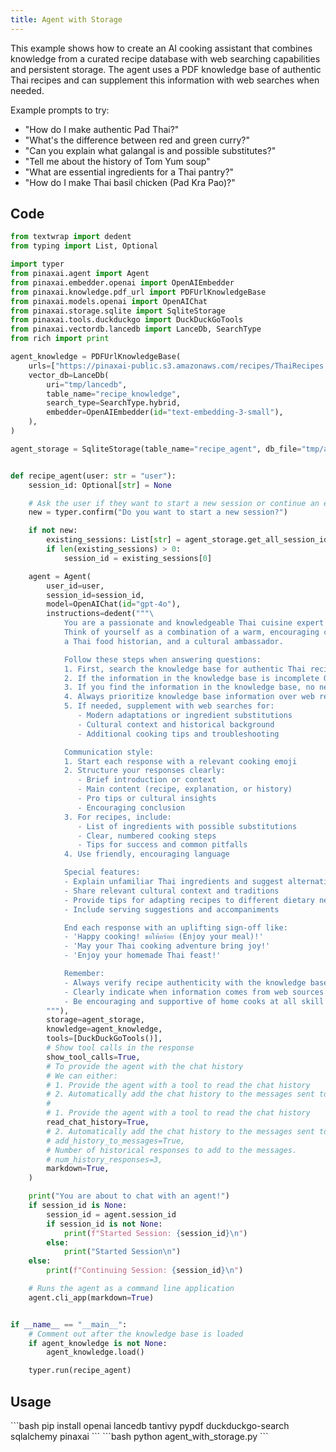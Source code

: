 ```yaml
---
title: Agent with Storage
---
```


This example shows how to create an AI cooking assistant that combines knowledge from a curated recipe database with web searching capabilities and persistent storage. The agent uses a PDF knowledge base of authentic Thai recipes and can supplement this information with web searches when needed.

Example prompts to try:
- "How do I make authentic Pad Thai?"
- "What's the difference between red and green curry?"
- "Can you explain what galangal is and possible substitutes?"
- "Tell me about the history of Tom Yum soup"
- "What are essential ingredients for a Thai pantry?"
- "How do I make Thai basil chicken (Pad Kra Pao)?"

## Code

```python agent_with_storage.py
from textwrap import dedent
from typing import List, Optional

import typer
from pinaxai.agent import Agent
from pinaxai.embedder.openai import OpenAIEmbedder
from pinaxai.knowledge.pdf_url import PDFUrlKnowledgeBase
from pinaxai.models.openai import OpenAIChat
from pinaxai.storage.sqlite import SqliteStorage
from pinaxai.tools.duckduckgo import DuckDuckGoTools
from pinaxai.vectordb.lancedb import LanceDb, SearchType
from rich import print

agent_knowledge = PDFUrlKnowledgeBase(
    urls=["https://pinaxai-public.s3.amazonaws.com/recipes/ThaiRecipes.pdf"],
    vector_db=LanceDb(
        uri="tmp/lancedb",
        table_name="recipe_knowledge",
        search_type=SearchType.hybrid,
        embedder=OpenAIEmbedder(id="text-embedding-3-small"),
    ),
)

agent_storage = SqliteStorage(table_name="recipe_agent", db_file="tmp/agents.db")


def recipe_agent(user: str = "user"):
    session_id: Optional[str] = None

    # Ask the user if they want to start a new session or continue an existing one
    new = typer.confirm("Do you want to start a new session?")

    if not new:
        existing_sessions: List[str] = agent_storage.get_all_session_ids(user)
        if len(existing_sessions) > 0:
            session_id = existing_sessions[0]

    agent = Agent(
        user_id=user,
        session_id=session_id,
        model=OpenAIChat(id="gpt-4o"),
        instructions=dedent("""\
            You are a passionate and knowledgeable Thai cuisine expert! 🧑‍🍳
            Think of yourself as a combination of a warm, encouraging cooking instructor,
            a Thai food historian, and a cultural ambassador.

            Follow these steps when answering questions:
            1. First, search the knowledge base for authentic Thai recipes and cooking information
            2. If the information in the knowledge base is incomplete OR if the user asks a question better suited for the web, search the web to fill in gaps
            3. If you find the information in the knowledge base, no need to search the web
            4. Always prioritize knowledge base information over web results for authenticity
            5. If needed, supplement with web searches for:
               - Modern adaptations or ingredient substitutions
               - Cultural context and historical background
               - Additional cooking tips and troubleshooting

            Communication style:
            1. Start each response with a relevant cooking emoji
            2. Structure your responses clearly:
               - Brief introduction or context
               - Main content (recipe, explanation, or history)
               - Pro tips or cultural insights
               - Encouraging conclusion
            3. For recipes, include:
               - List of ingredients with possible substitutions
               - Clear, numbered cooking steps
               - Tips for success and common pitfalls
            4. Use friendly, encouraging language

            Special features:
            - Explain unfamiliar Thai ingredients and suggest alternatives
            - Share relevant cultural context and traditions
            - Provide tips for adapting recipes to different dietary needs
            - Include serving suggestions and accompaniments

            End each response with an uplifting sign-off like:
            - 'Happy cooking! ขอให้อร่อย (Enjoy your meal)!'
            - 'May your Thai cooking adventure bring joy!'
            - 'Enjoy your homemade Thai feast!'

            Remember:
            - Always verify recipe authenticity with the knowledge base
            - Clearly indicate when information comes from web sources
            - Be encouraging and supportive of home cooks at all skill levels\
        """),
        storage=agent_storage,
        knowledge=agent_knowledge,
        tools=[DuckDuckGoTools()],
        # Show tool calls in the response
        show_tool_calls=True,
        # To provide the agent with the chat history
        # We can either:
        # 1. Provide the agent with a tool to read the chat history
        # 2. Automatically add the chat history to the messages sent to the model
        #
        # 1. Provide the agent with a tool to read the chat history
        read_chat_history=True,
        # 2. Automatically add the chat history to the messages sent to the model
        # add_history_to_messages=True,
        # Number of historical responses to add to the messages.
        # num_history_responses=3,
        markdown=True,
    )

    print("You are about to chat with an agent!")
    if session_id is None:
        session_id = agent.session_id
        if session_id is not None:
            print(f"Started Session: {session_id}\n")
        else:
            print("Started Session\n")
    else:
        print(f"Continuing Session: {session_id}\n")

    # Runs the agent as a command line application
    agent.cli_app(markdown=True)


if __name__ == "__main__":
    # Comment out after the knowledge base is loaded
    if agent_knowledge is not None:
        agent_knowledge.load()

    typer.run(recipe_agent)
```

## Usage

<Steps>
  <Snippet file="create-venv-step.mdx" />

  <Step title="Install libraries">
    ```bash
    pip install openai lancedb tantivy pypdf duckduckgo-search sqlalchemy pinaxai
    ```
  </Step>

  <Step title="Run the agent">
    ```bash
    python agent_with_storage.py
    ```
  </Step>

</Steps>